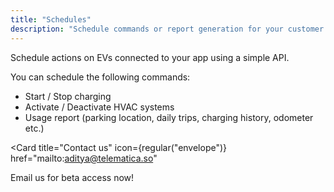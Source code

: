 ```yaml
---
title: "Schedules"
description: "Schedule commands or report generation for your customer vehicles"
---
```


Schedule actions on EVs connected to your app using a simple API.

You can schedule the following commands:

- Start / Stop charging
- Activate / Deactivate HVAC systems
- Usage report (parking location, daily trips, charging history, odometer etc.)

<Card
  title="Contact us"
  icon={regular("envelope")}
  href="mailto:aditya@telematica.so"
>
  Email us for beta access now!
</Card>
